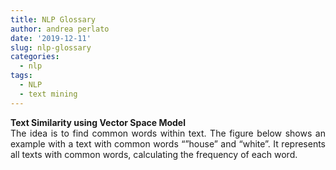```yaml
---
title: NLP Glossary
author: andrea perlato
date: '2019-12-11'
slug: nlp-glossary
categories:
  - nlp
tags:
  - NLP
  - text mining
---
```


<style>
body {
text-align: justify}
</style>

**Text Similarity using Vector Space Model** </br>
The idea is to find common words within text. The figure below shows an example with a text with common words “”house” and “white”. It represents all texts with common words, calculating the frequency of each word. 
